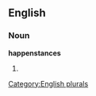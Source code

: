 
==English==

===Noun===
'''happenstances'''

# {{plural of|[[happenstance]]}}

[[Category:English plurals]]